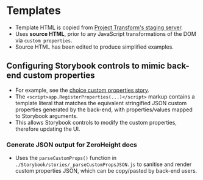 
<Meta title="Templates" />

# Templates
- Template HTML is copied from [Project Transform's staging server](https://online-stg.ipsosinteractive.com/mrIWeb/mrIWeb.dll?I.Project=S20223280&i.test=1).
- Uses **source HTML**, prior to any JavaScript transformations of the DOM via `custom properties`.
- Source HTML has been edited to produce simplified examples.

## Configuring Storybook controls to mimic back-end custom properties
- For example, see the [choice custom properties story](/story/templates-choices-t-choice--choice-custom-properties).
- The `<script>app.RegisterProperties(...)</script>` markup contains a template literal that matches the equivalent stringified JSON custom properties generated by the back-end, with properties/values mapped to Storybook arguments.
- This allows Storybook controls to modify the custom properties, therefore updating the UI.

### Generate JSON output for ZeroHeight docs
- Uses the `parseCustomProps()` function in `./Storybook/stories/_parseCustomPropsJSON.js` to sanitise and render custom properties JSON, which can be copy/pasted by back-end users.
